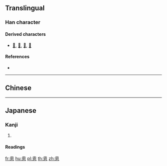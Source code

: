 {{character info/new}}
==Translingual==

===Han character===
{{Han char|rn=61|rad=心|as=06|sn=10|four=|canj=HWP,XXHWP|ids=⿱囟心}}

====Derived characters====
* [[𦃞]], [[𧏀]], [[𧪳]], [[顖]]

====References====
* {{Han ref|kx=0384.200|dkj=10562|dj=0715.030|hdz=42292.010|uh=6056|ud=24662}}

----

==Chinese==
{{zh-see|思|a}}

----

==Japanese==

===Kanji===
{{ja-kanji|rs=心06}}

# {{ancient form of|sort=心06|lang=ja|思}}

====Readings====
{{ja-readings|goon=[[し]] (shi)|kanon=[[し]] (shi)|kun=[[おもう]] (omou)}}

[[fr:恖]]
[[hu:恖]]
[[pl:恖]]
[[th:恖]]
[[zh:恖]]